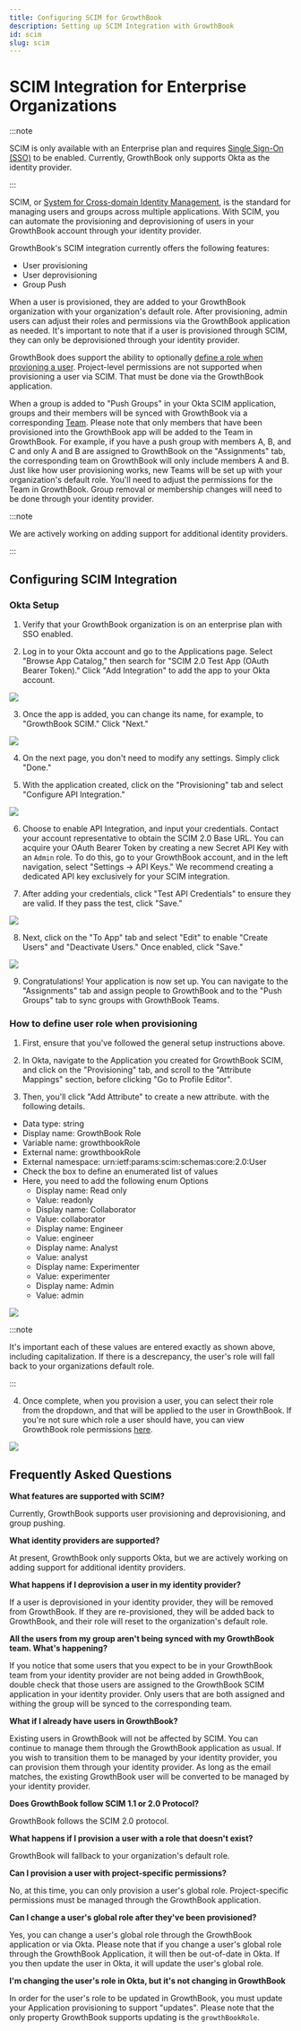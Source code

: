 ```yaml
---
title: Configuring SCIM for GrowthBook
description: Setting up SCIM Integration with GrowthBook
id: scim
slug: scim
---
```


# SCIM Integration for Enterprise Organizations

:::note

SCIM is only available with an Enterprise plan and requires [Single Sign-On (SSO)](https://docs.growthbook.io/sso) to be enabled. Currently, GrowthBook only supports Okta as the identity provider.

:::

SCIM, or [System for Cross-domain Identity Management](https://scim.cloud/), is the standard for managing users and groups across multiple applications. With SCIM, you can automate the provisioning and deprovisioning of users in your GrowthBook account through your identity provider.

GrowthBook's SCIM integration currently offers the following features:

- User provisioning
- User deprovisioning
- Group Push

When a user is provisioned, they are added to your GrowthBook organization with your organization's default role. After provisioning, admin users can adjust their roles and permissions via the GrowthBook application as needed. It's important to note that if a user is provisioned through SCIM, they can only be deprovisioned through your identity provider.

GrowthBook does support the ability to optionally [define a role when provioning a user](#how-to-define-user-role-when-provisioning). Project-level permissions are not supported when provisioning a user via SCIM. That must be done via the GrowthBook application.

When a group is added to "Push Groups" in your Okta SCIM application, groups and their members will be synced with GrowthBook via a corresponding [Team](https://docs.growthbook.io/account/user-permissions). Please note that only members that have been provisioned into the GrowthBook app will be added to the Team in GrowthBook. For example, if you have a push group with members A, B, and C and only A and B are assigned to GrowthBook on the "Assignments" tab, the corresponding team on GrowthBook will only include members A and B. Just like how user provisioning works, new Teams will be set up with your organization's default role. You'll need to adjust the permissions for the Team in GrowthBook. Group removal or membership changes will need to be done through your identity provider.

:::note

We are actively working on adding support for additional identity providers.

:::

## Configuring SCIM Integration

### Okta Setup

1. Verify that your GrowthBook organization is on an enterprise plan with SSO enabled.

2. Log in to your Okta account and go to the Applications page. Select "Browse App Catalog," then search for "SCIM 2.0 Test App (OAuth Bearer Token)." Click "Add Integration" to add the app to your Okta account.

![](../../static/images/integrations/scim/GrowthBook-SCIM-Add-Okta-Integration.png)

3. Once the app is added, you can change its name, for example, to "GrowthBook SCIM." Click "Next."

![](../../static/images/integrations/scim/GrowthBook-SCIM-Add-Name.png)

4. On the next page, you don't need to modify any settings. Simply click "Done."

5. With the application created, click on the "Provisioning" tab and select "Configure API Integration."

![](../../static/images/integrations/scim/GrowthBook-SCIM-Enable-API-Integration.png)

6. Choose to enable API Integration, and input your credentials. Contact your account representative to obtain the SCIM 2.0 Base URL. You can acquire your OAuth Bearer Token by creating a new Secret API Key with an `Admin` role. To do this, go to your GrowthBook account, and in the left navigation, select "Settings → API Keys." We recommend creating a dedicated API key exclusively for your SCIM integration.

7. After adding your credentials, click "Test API Credentials" to ensure they are valid. If they pass the test, click "Save."

![](../../static/images/integrations/scim/GrowthBook-SCIM-Add-Credentials.png)

8. Next, click on the "To App" tab and select "Edit" to enable "Create Users" and "Deactivate Users." Once enabled, click "Save."

![](../../static/images/integrations/scim/GrowthBook-SCIM-Configure-Options.png)

9. Congratulations! Your application is now set up. You can navigate to the "Assignments" tab and assign people to GrowthBook and to the "Push Groups" tab to sync groups with GrowthBook Teams.

### How to define user role when provisioning

1. First, ensure that you've followed the general setup instructions above.

2. In Okta, navigate to the Application you created for GrowthBook SCIM, and click on the "Provisioning" tab, and scroll to the "Attribute Mappings" section, before clicking "Go to Profile Editor".

3. Then, you'll click "Add Attribute" to create a new attribute. with the following details.

- Data type: string
- Display name: GrowthBook Role
- Variable name: growthbookRole
- External name: growthbookRole
- External namespace: urn:ietf:params:scim:schemas:core:2.0:User
- Check the box to define an enumerated list of values
- Here, you need to add the following enum Options
  - Display name: Read only
  - Value: readonly
  - Display name: Collaborator
  - Value: collaborator
  - Display name: Engineer
  - Value: engineer
  - Display name: Analyst
  - Value: analyst
  - Display name: Experimenter
  - Value: experimenter
  - Display name: Admin
  - Value: admin

![](../../static/images/integrations/scim/GrowthBook-SCIM-Define-Role-Attribute.png)

:::note

It's important each of these values are entered exactly as shown above, including capitalization. If there is a descrepancy, the user's role will fall back to your organizations default role.

:::

4. Once complete, when you provision a user, you can select their role from the dropdown, and that will be applied to the user in GrowthBook. If you're not sure which role a user should have, you can view GrowthBook role permissions [here](https://docs.growthbook.io/account/user-permissions).

![](../../static/images/integrations/scim/GrowthBook-SCIM-Define-User-Role.png)

## Frequently Asked Questions

**What features are supported with SCIM?**

Currently, GrowthBook supports user provisioning and deprovisioning, and group pushing.

**What identity providers are supported?**

At present, GrowthBook only supports Okta, but we are actively working on adding support for additional identity providers.

**What happens if I deprovision a user in my identity provider?**

If a user is deprovisioned in your identity provider, they will be removed from GrowthBook. If they are re-provisioned, they will be added back to GrowthBook, and their role will reset to the organization's default role.

**All the users from my group aren't being synced with my GrowthBook team. What's happening?**

If you notice that some users that you expect to be in your GrowthBook team from your identity provider are not being added in GrowthBook, double check that those users are assigned to the GrowthBook SCIM application in your identity provider. Only users that are both assigned and withing the group will be synced to the corresponding team.

**What if I already have users in GrowthBook?**

Existing users in GrowthBook will not be affected by SCIM. You can continue to manage them through the GrowthBook application as usual. If you wish to transition them to be managed by your identity provider, you can provision them through your identity provider. As long as the email matches, the existing GrowthBook user will be converted to be managed by your identity provider.

**Does GrowthBook follow SCIM 1.1 or 2.0 Protocol?**

GrowthBook follows the SCIM 2.0 protocol.

**What happens if I provision a user with a role that doesn't exist?**

GrowthBook will fallback to your organization's default role.

**Can I provision a user with project-specific permissions?**

No, at this time, you can only provision a user's global role. Project-specific permissions must be managed through the GrowthBook application.

**Can I change a user's global role after they've been provisioned?**

Yes, you can change a user's global role through the GrowthBook application or via Okta. Please note that if you change a user's global role through the GrowthBook Application, it will then be out-of-date in Okta. If you then update the user in Okta, it will update the user's global role.

**I'm changing the user's role in Okta, but it's not changing in GrowthBook**

In order for the user's role to be updated in GrowthBook, you must update your Application provisioning to support "updates". Please note that the only property GrowthBook supports updating is the `growthBookRole`.
